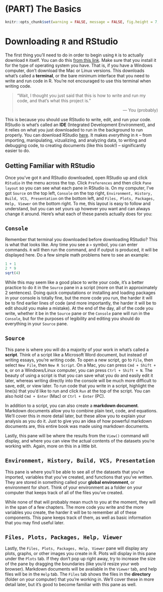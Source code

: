 # (PART) The Basics {-}

```r
knitr::opts_chunk$set(warning = FALSE, message = FALSE, fig.height = 7, fig.width = 12, cache = TRUE)
```

# Downloading `R` and RStudio

The first thing you'll need to do in order to begin using `R` is to actually download `R` itself. You can do this [from this link](https://cran.r-project.org/). Make sure that you install it for the type of operating system you have. That is, if you have a Windows computer, don't download the Mac or Linux versions. This downloads what's called a <span class = 'vocab'>**terminal**</span>, or the bare minimum interface that you need to write and run code in R. You're not encouraged to use this terminal when writing code.

> "Wait, I thought you just said that this is how to write and run my code, and that's what this project is."
>
> <div style = "text-align: right"> --- You (probably) </div>

This is because you should use RStudio to write, edit, and run your code. RStudio is what's called an <span class = 'vocab'>**IDE**</span> (Integrated Development Environment), and it relies on what you just downloaded to run in the background to run properly. You can download RStudio [here](https://www.rstudio.com/products/RStudio/). It makes *everything* in `R` --  from importing, manipulating, vizualizing, and analyzing data, to writing and debugging code, to creating documents (like this book!) -- significantly easier to do.

## Getting Familiar with RStudio

Once you've got `R` and RStudio downloaded, open RStudio up and click `RStudio` in the menu across the top. Click `Preferences` and then click `Pane layout` so you can see what each pane in RStudio is. On my computer, I've got `Source` on the top left, `Console` on the top right, `Environment, History, Build, VCS, Presentation` on the bottom left, and `Files, Plots, Packages, Help, Viewer` on the bottom right. To me, this layout is easy to follow and understand, but you can set yours up however you want and can always change it around. Here's what each of these panels actually does for you:

## `Console`

Remember that terminal you downloaded before downloading RStudio? This is what that looks like. Any time you see a `>` symbol, you can enter commands. `R` will then run the command, and if output is produced, it will be displayed here. Do a few simple math problems here to see an example:

```r
1 + 1
2 * 9
sqrt(4)
```

While this may seem like a good place to write your code, it's a better practice to do it in the `Source` pane in a script (more on that in approximately 2 sentences). Doing quick computations or installing and loading packages in your console is totally fine, but the more code you run, the harder it will be to find earlier lines of code (and more importantly, the harder it will be to edit should you make a mistake). At the end of the day, all of the code you write, whether it be in the `Source` pane or the `Console` pane will run in the `Console`, but for the purposes of legibility and editing you should do everything in your `Source` pane.

## `Source` {#src}

This pane is where you will do a majority of your work in what's called a <span class = 'vocab'>**script**</span>. Think of a script like a Microsoft Word document, but instead of writing essays, you're writing code. To open a new script, go to `File`, then select `New File`, then `New R Script`. On a Mac, you can press `Cmd + Shift + N`, or on a Windows/Linux computer, you can press `Ctrl + Shift + N`. The beauty of using a script is that you can save what you do and easily edit it later, whereas writing directly into the console will be much more difficult to save, edit, or view later. To run code that you write in a script, highlight the line(s) that you'd like to run and click `Run` at the top of the script. You can also hold `Cmd + Enter` (Mac) or `Ctrl + Enter` (PC).

In addition to a script, you can also create a <span class = 'vocab'>**markdown document**</span>. Markdown documents allow you to combine plain text, code, and equations. We'll cover this in more detail later, but these allow you to explain your analysis as you do it. Just to give you an idea of how powerful markdown documents are, this entire book was made using markdown documents.

Lastly, this pane will be where the results from the `View()` command will display, and where you can view the actual contents of the datasets you're working with. Again, more on this in a little bit.

<a name = 'env'></a>

## `Environment, History, Build, VCS, Presentation`

This pane is where you'll be able to see all of the datasets that you've imported, variables that you've created, and functions that you've written. They are stored in something called your <span class = 'vocab'>**global environment**</span>, or environment for short. Think of your environment as a folder on your computer that keeps track of all of the files you've created.

While none of that will probably mean much to you at the moment, they will in the span of a few chapters. The more code you write and the more variables you create, the harder it will be to remember all of these components. This pane keeps track of them, as well as basic information that you may find useful later.

## `Files, Plots, Packages, Help, Viewer`

Lastly, the `Files, Plots, Packages, Help, Viewer` pane will display any plots, graphs, or other images you create in R. Plots will display in this pane under the `Plots` tab. If they don't pop up right away, try to increase the size of the pane by dragging the boundaries (like you'd resize your web browser). Markdown documents will be available in the `Viewer` tab, and help files will be in the `Help` tab. The `Files` tab shows the files in the <span class = 'vocab'>**directory**</span> (folder on your computer) that you're working in. We'll cover these in more detail later, but it's good to become familiar with this pane as well.